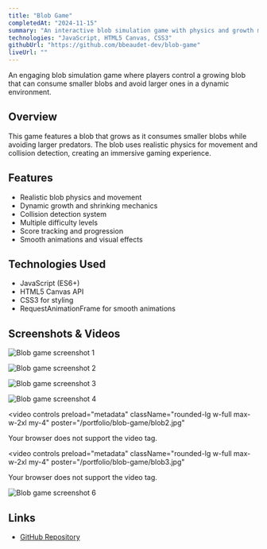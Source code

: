 ```yaml
---
title: "Blob Game"
completedAt: "2024-11-15"
summary: "An interactive blob simulation game with physics and growth mechanics"
technologies: "JavaScript, HTML5 Canvas, CSS3"
githubUrl: "https://github.com/bbeaudet-dev/blob-game"
liveUrl: ""
---
```


An engaging blob simulation game where players control a growing blob that can consume smaller blobs and avoid larger ones in a dynamic environment.

## Overview

This game features a blob that grows as it consumes smaller blobs while avoiding larger predators. The blob uses realistic physics for movement and collision detection, creating an immersive gaming experience.

## Features

- Realistic blob physics and movement
- Dynamic growth and shrinking mechanics
- Collision detection system
- Multiple difficulty levels
- Score tracking and progression
- Smooth animations and visual effects

## Technologies Used

- JavaScript (ES6+)
- HTML5 Canvas API
- CSS3 for styling
- RequestAnimationFrame for smooth animations

## Screenshots & Videos

<Image
  src="/portfolio/blob-game/blob1.jpg"
  alt="Blob game screenshot 1"
  width={800}
  height={600}
  className="rounded-lg my-4"
/>

<Image
  src="/portfolio/blob-game/blob2.jpg"
  alt="Blob game screenshot 2"
  width={800}
  height={600}
  className="rounded-lg my-4"
/>

<Image
  src="/portfolio/blob-game/blob3.jpg"
  alt="Blob game screenshot 3"
  width={800}
  height={600}
  className="rounded-lg my-4"
/>

<Image
  src="/portfolio/blob-game/blob4.jpg"
  alt="Blob game screenshot 4"
  width={800}
  height={600}
  className="rounded-lg my-4"
/>

<video
  controls
  preload="metadata"
  className="rounded-lg w-full max-w-2xl my-4"
  poster="/portfolio/blob-game/blob2.jpg"
>
  <source src="/portfolio/blob-game/blobvid1.mov" type="video/quicktime" />
  <source src="/portfolio/blob-game/blobvid1.mov" type="video/mp4" />
  Your browser does not support the video tag.
</video>

<video
  controls
  preload="metadata"
  className="rounded-lg w-full max-w-2xl my-4"
  poster="/portfolio/blob-game/blob3.jpg"
>
  <source src="/portfolio/blob-game/blobvid2.mov" type="video/quicktime" />
  <source src="/portfolio/blob-game/blobvid2.mov" type="video/mp4" />
  Your browser does not support the video tag.
</video>

<Image
  src="/portfolio/blob-game/blob6.jpg"
  alt="Blob game screenshot 6"
  width={800}
  height={600}
  className="rounded-lg my-4"
/>

## Links

- [GitHub Repository](https://github.com/bbeaudet-dev/blob-game)
